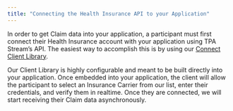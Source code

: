 ```yaml
---
title: "Connecting the Health Insurance API to your Application"
---
```


In order to get Claim data into your application, a participant must first
connect their Health Insurance account with your application using TPA Stream’s
API. The easiest way to accomplish this is by using our
[Connect Client Library](tpa-stream-connect/client-library/client-library).

Our Client Library is highly configurable and meant to be built directly into
your application. Once embedded into your application, the client will allow the
participant to select an Insurance Carrier from our list, enter their
credentials, and verify them in realtime. Once they are connected, we will start
receiving their Claim data asynchronously.

